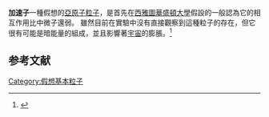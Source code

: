 '''加速子'''一種假想的[[亞原子粒子|亞原子粒子]]，是首先在[[西雅圖華盛頓大學|西雅圖華盛頓大學]]假設的{{fact|time=2008-10-27}}一般認為它的相互作用比中微子還弱。 雖然目前在實驗中沒有直接觀察到這種粒子的存在，但它很有可能是暗能量的組成，並且影響著[[宇宙|宇宙]]的膨脹。<ref>{{cite web |url=http://www.ufo.org.tw/news/2004/080304-3.htm |title=存档副本 |accessdate=2008-02-11 |deadurl=yes |archiveurl=https://web.archive.org/web/20080214145844/http://www.ufo.org.tw/news/2004/080304-3.htm |archivedate=2008-02-14 }}</ref>

==参考文献==
<div class="references-small">
<references />
</div>

{{物理小作品}}

{{particles}}

[[Category:假想基本粒子|Category:假想基本粒子]]